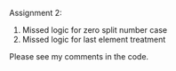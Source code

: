 Assignment 2:

1. Missed logic for zero split number case
2. Missed logic for last element treatment

Please see my comments in the code.